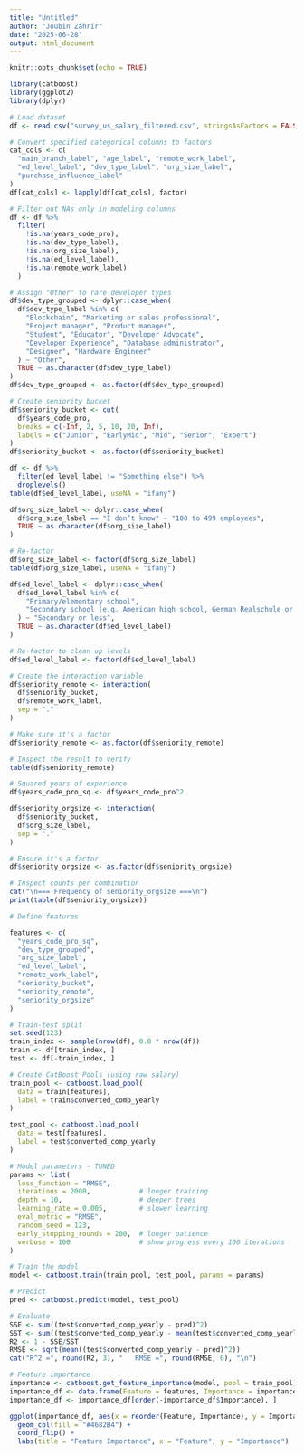```yaml
---
title: "Untitled"
author: "Joubin Zahrir"
date: "2025-06-28"
output: html_document
---
```


```r
knitr::opts_chunk$set(echo = TRUE)
```

```r
library(catboost)
library(ggplot2)
library(dplyr)

# Load dataset
df <- read.csv("survey_us_salary_filtered.csv", stringsAsFactors = FALSE)

# Convert specified categorical columns to factors
cat_cols <- c(
  "main_branch_label", "age_label", "remote_work_label",
  "ed_level_label", "dev_type_label", "org_size_label",
  "purchase_influence_label"
)
df[cat_cols] <- lapply(df[cat_cols], factor)

# Filter out NAs only in modeling columns
df <- df %>%
  filter(
    !is.na(years_code_pro),
    !is.na(dev_type_label),
    !is.na(org_size_label),
    !is.na(ed_level_label),
    !is.na(remote_work_label)
  )

# Assign "Other" to rare developer types
df$dev_type_grouped <- dplyr::case_when(
  df$dev_type_label %in% c(
    "Blockchain", "Marketing or sales professional",
    "Project manager", "Product manager",
    "Student", "Educator", "Developer Advocate",
    "Developer Experience", "Database administrator",
    "Designer", "Hardware Engineer"
  ) ~ "Other",
  TRUE ~ as.character(df$dev_type_label)
)
df$dev_type_grouped <- as.factor(df$dev_type_grouped)
```

```r
# Create seniority bucket
df$seniority_bucket <- cut(
  df$years_code_pro,
  breaks = c(-Inf, 2, 5, 10, 20, Inf),
  labels = c("Junior", "EarlyMid", "Mid", "Senior", "Expert")
)
df$seniority_bucket <- as.factor(df$seniority_bucket)
```

```r
df <- df %>%
  filter(ed_level_label != "Something else") %>%
  droplevels()
table(df$ed_level_label, useNA = "ifany")

```

```r
df$org_size_label <- dplyr::case_when(
  df$org_size_label == "I don’t know" ~ "100 to 499 employees",
  TRUE ~ as.character(df$org_size_label)
)

# Re-factor
df$org_size_label <- factor(df$org_size_label)
table(df$org_size_label, useNA = "ifany")

```

```r
df$ed_level_label <- dplyr::case_when(
  df$ed_level_label %in% c(
    "Primary/elementary school",
    "Secondary school (e.g. American high school, German Realschule or Gymnasium, etc.)"
  ) ~ "Secondary or less",
  TRUE ~ as.character(df$ed_level_label)
)

# Re-factor to clean up levels
df$ed_level_label <- factor(df$ed_level_label)
```

```r
# Create the interaction variable
df$seniority_remote <- interaction(
  df$seniority_bucket,
  df$remote_work_label,
  sep = "."
)

# Make sure it's a factor
df$seniority_remote <- as.factor(df$seniority_remote)

# Inspect the result to verify
table(df$seniority_remote)

```
```r
# Squared years of experience
df$years_code_pro_sq <- df$years_code_pro^2

```

```r

df$seniority_orgsize <- interaction(
  df$seniority_bucket,
  df$org_size_label,
  sep = "."
)

# Ensure it's a factor
df$seniority_orgsize <- as.factor(df$seniority_orgsize)

# Inspect counts per combination
cat("\n=== Frequency of seniority_orgsize ===\n")
print(table(df$seniority_orgsize))

```

```r
# Define features

features <- c(
  "years_code_pro_sq",
  "dev_type_grouped",
  "org_size_label",
  "ed_level_label",
  "remote_work_label",
  "seniority_bucket",
  "seniority_remote",
  "seniority_orgsize"
)

# Train-test split
set.seed(123)
train_index <- sample(nrow(df), 0.8 * nrow(df))
train <- df[train_index, ]
test <- df[-train_index, ]

# Create CatBoost Pools (using raw salary)
train_pool <- catboost.load_pool(
  data = train[features],
  label = train$converted_comp_yearly
)

test_pool <- catboost.load_pool(
  data = test[features],
  label = test$converted_comp_yearly
)

# Model parameters - TUNED
params <- list(
  loss_function = "RMSE",       
  iterations = 2000,            # longer training
  depth = 10,                   # deeper trees
  learning_rate = 0.005,        # slower learning
  eval_metric = "RMSE",
  random_seed = 123,
  early_stopping_rounds = 200,  # longer patience
  verbose = 100                 # show progress every 100 iterations
)

# Train the model
model <- catboost.train(train_pool, test_pool, params = params)

# Predict
pred <- catboost.predict(model, test_pool)

# Evaluate
SSE <- sum((test$converted_comp_yearly - pred)^2)
SST <- sum((test$converted_comp_yearly - mean(test$converted_comp_yearly))^2)
R2 <- 1 - SSE/SST
RMSE <- sqrt(mean((test$converted_comp_yearly - pred)^2))
cat("R^2 =", round(R2, 3), "   RMSE =", round(RMSE, 0), "\n")

# Feature importance
importance <- catboost.get_feature_importance(model, pool = train_pool)
importance_df <- data.frame(Feature = features, Importance = importance)
importance_df <- importance_df[order(-importance_df$Importance), ]

ggplot(importance_df, aes(x = reorder(Feature, Importance), y = Importance)) +
  geom_col(fill = "#4682B4") +
  coord_flip() +
  labs(title = "Feature Importance", x = "Feature", y = "Importance")

```



